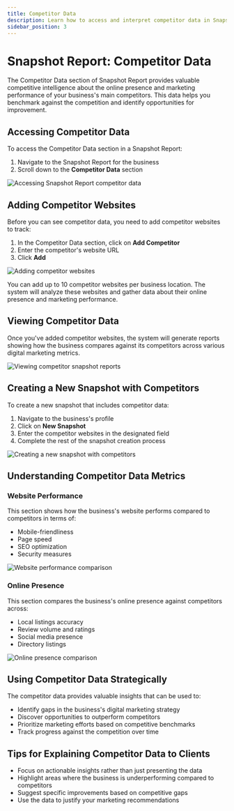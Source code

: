 ```yaml
---
title: Competitor Data
description: Learn how to access and interpret competitor data in Snapshot Report
sidebar_position: 3
---
```


# Snapshot Report: Competitor Data

The Competitor Data section of Snapshot Report provides valuable competitive intelligence about the online presence and marketing performance of your business's main competitors. This data helps you benchmark against the competition and identify opportunities for improvement.

## Accessing Competitor Data

To access the Competitor Data section in a Snapshot Report:

1. Navigate to the Snapshot Report for the business
2. Scroll down to the **Competitor Data** section

![Accessing Snapshot Report competitor data](./img/snapshot-report/competitor-data/access-snapshot.jpg)

## Adding Competitor Websites

Before you can see competitor data, you need to add competitor websites to track:

1. In the Competitor Data section, click on **Add Competitor**
2. Enter the competitor's website URL
3. Click **Add**

![Adding competitor websites](./img/snapshot-report/competitor-data/competitors-websites.jpg)

You can add up to 10 competitor websites per business location. The system will analyze these websites and gather data about their online presence and marketing performance.

## Viewing Competitor Data

Once you've added competitor websites, the system will generate reports showing how the business compares against its competitors across various digital marketing metrics.

![Viewing competitor snapshot reports](./img/snapshot-report/competitor-data/competitors-snapshot-reports.jpg)

## Creating a New Snapshot with Competitors

To create a new snapshot that includes competitor data:

1. Navigate to the business's profile
2. Click on **New Snapshot**
3. Enter the competitor websites in the designated field
4. Complete the rest of the snapshot creation process

![Creating a new snapshot with competitors](./img/snapshot-report/competitor-data/new-snapshot-competitors.jpg)

## Understanding Competitor Data Metrics

### Website Performance

This section shows how the business's website performs compared to competitors in terms of:

- Mobile-friendliness
- Page speed
- SEO optimization
- Security measures

![Website performance comparison](./img/snapshot-report/competitor-data/competitor-data-section1.jpg)

### Online Presence

This section compares the business's online presence against competitors across:

- Local listings accuracy
- Review volume and ratings
- Social media presence
- Directory listings

![Online presence comparison](./img/snapshot-report/competitor-data/competitor-data-section2.jpg)

## Using Competitor Data Strategically

The competitor data provides valuable insights that can be used to:

- Identify gaps in the business's digital marketing strategy
- Discover opportunities to outperform competitors
- Prioritize marketing efforts based on competitive benchmarks
- Track progress against the competition over time

## Tips for Explaining Competitor Data to Clients

- Focus on actionable insights rather than just presenting the data
- Highlight areas where the business is underperforming compared to competitors
- Suggest specific improvements based on competitive gaps
- Use the data to justify your marketing recommendations